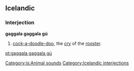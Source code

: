 ==Icelandic==
===Interjection===
'''gaggala gaggala gú'''

# [[cock-a-doodle-doo]], the [[cry]] of the [[rooster]].

[[Category:is:Animal sounds]]

[[Category:Icelandic interjections]]

[[pt:gaggala gaggala gú]]